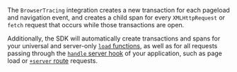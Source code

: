 The `BrowserTracing` integration creates a new transaction for each pageload and navigation event, and creates a child span for every `XMLHttpRequest` or `fetch` request that occurs while those transactions are open.

Additionally, the SDK will automatically create transactions and spans for your universal and server-only [`load` functions](https://kit.svelte.dev/docs/load), as well as for all requests passing through the [`handle` server hook](https://kit.svelte.dev/docs/hooks#server-hooks-handle) of your application, such as page load or [`+server` route](https://kit.svelte.dev/docs/routing#server) requests.
